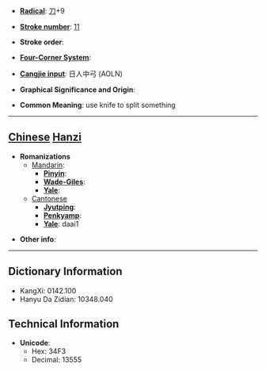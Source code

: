 * '''[[Wiktionary:Chinese radical index| Radical]]''': [[Wiktionary:Chinese radical index 刀|刀]]+9

* '''[[Wiktionary:Chinese total strokes index|Stroke number]]''': [[Wiktionary:Chinese total strokes index 11|11]]

* '''Stroke order''': 

* '''[[Wiktionary:Chinese four corner index|Four-Corner System]]''': 

* '''[[Wiktionary:Chinese Cangjie index|Cangjie input]]''': 日人中弓 (AOLN)

* '''Graphical Significance and Origin''': 

* '''Common Meaning''': use knife to split something

----

== [[Chinese]] [[Hanzi]] ==

* '''Romanizations'''
** [[Mandarin]]:
*** '''[[Pinyin]]''': 
*** '''[[Wade-Giles]]''': 
*** '''[[Yale]]''': 
**[[Cantonese]]
***'''[[Jyutping]]''':
***'''[[Penkyamp]]''': 
***'''[[Yale]]''': daai1

* '''Other info''': 

----

== Dictionary Information ==

* KangXi: 0142.100
* Hanyu Da Zidian: 10348.040

== Technical Information ==

* '''Unicode''':
** Hex: 34F3
** Decimal: 13555